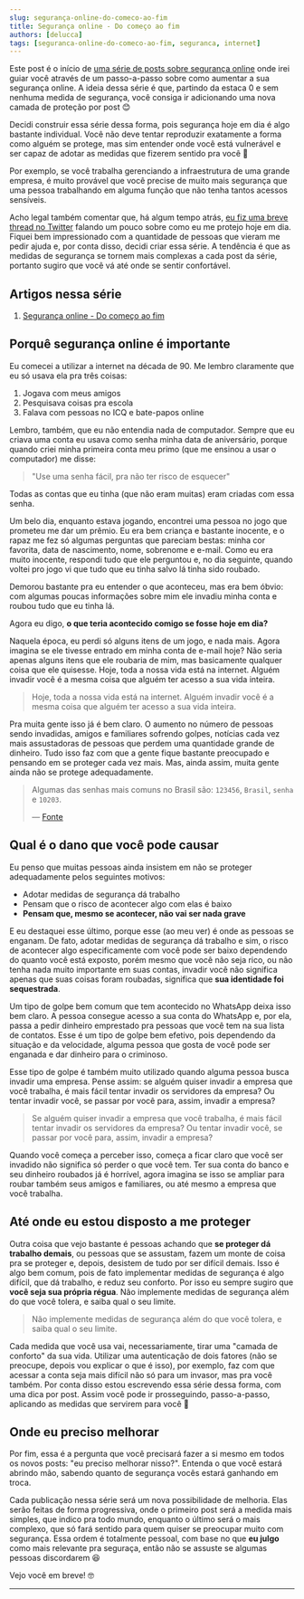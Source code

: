```yaml
---
slug: segurança-online-do-comeco-ao-fim
title: Segurança online - Do começo ao fim
authors: [delucca]
tags: [seguranca-online-do-comeco-ao-fim, seguranca, internet]
---
```



Este post é o início de [uma série de posts sobre segurança online](/blog/tags/seguranca-online-do-comeco-ao-fim) onde irei guiar você através de um passo-a-passo sobre como aumentar a sua segurança online. A ideia dessa série é que, partindo da estaca 0 e sem nenhuma medida de segurança, você consiga ir adicionando uma nova camada de proteção por post 😊

Decidi construir essa série dessa forma, pois segurança hoje em dia é algo bastante individual. Você não deve tentar reproduzir exatamente a forma como alguém se protege, mas sim entender onde você está vulnerável e ser capaz de adotar as medidas que fizerem sentido pra você 🤗

Por exemplo, se você trabalha gerenciando a infraestrutura de uma grande empresa, é muito provável que você precise de muito mais segurança que uma pessoa trabalhando em alguma função que não tenha tantos acessos sensíveis.

Acho legal também comentar que, há algum tempo atrás, [eu fiz uma breve thread no Twitter](https://twitter.com/deluccadev/status/1522547623298744320) falando um pouco sobre como eu me protejo hoje em dia. Fiquei bem impressionado com a quantidade de pessoas que vieram me pedir ajuda e, por conta disso, decidi criar essa série. A tendência é que as medidas de segurança se tornem mais complexas a cada post da série, portanto sugiro que você vá até onde se sentir confortável.

## Artigos nessa série

1. [Segurança online - Do começo ao fim](/blog/segurança-online-do-comeco-ao-fim)

## Porquê segurança online é importante

Eu comecei a utilizar a internet na década de 90. Me lembro claramente que eu só usava ela pra três coisas:
<!-- truncate -->

1. Jogava com meus amigos
2. Pesquisava coisas pra escola
3. Falava com pessoas no ICQ e bate-papos online

Lembro, também, que eu não entendia nada de computador. Sempre que eu criava uma conta eu usava como senha minha data de aniversário, porque quando criei minha primeira conta meu primo (que me ensinou a usar o computador) me disse:

> "Use uma senha fácil, pra não ter risco de esquecer"

Todas as contas que eu tinha (que não eram muitas) eram criadas com essa senha.

Um belo dia, enquanto estava jogando, encontrei uma pessoa no jogo que prometeu me dar um prêmio. Eu era bem criança e bastante inocente, e o rapaz me fez só algumas perguntas que pareciam bestas: minha cor favorita, data de nascimento, nome, sobrenome e e-mail. Como eu era muito inocente, respondi tudo que ele perguntou e, no dia seguinte, quando voltei pro jogo vi que tudo que eu tinha salvo lá tinha sido roubado.

Demorou bastante pra eu entender o que aconteceu, mas era bem óbvio: com algumas poucas informações sobre mim ele invadiu minha conta e roubou tudo que eu tinha lá.

Agora eu digo, **o que teria acontecido comigo se fosse hoje em dia?**

Naquela época, eu perdi só alguns itens de um jogo, e nada mais. Agora imagina se ele tivesse entrado em minha conta de e-mail hoje? Não seria apenas alguns itens que ele roubaria de mim, mas basicamente qualquer coisa que ele quisesse. Hoje, toda a nossa vida está na internet. Alguém invadir você é a mesma coisa que alguém ter acesso a sua vida inteira.

> Hoje, toda a nossa vida está na internet. Alguém invadir você é a mesma coisa que alguém ter acesso a sua vida inteira.

Pra muita gente isso já é bem claro. O aumento no número de pessoas sendo invadidas, amigos e familiares sofrendo golpes, notícias cada vez mais assustadoras de pessoas que perdem uma quantidade grande de dinheiro. Tudo isso faz com que a gente fique bastante preocupado e pensando em se proteger cada vez mais. Mas, ainda assim, muita gente ainda não se protege adequadamente.

> Algumas das senhas mais comuns no Brasil são: `123456`, `Brasil`, `senha` e `10203`.
>
> — [Fonte](https://olhardigital.com.br/2022/05/05/seguranca/dia-da-senha-estas-sao-as-dez-senhas-mais-comuns-no-brasil-nao-use-elas/)

## Qual é o dano que você pode causar

Eu penso que muitas pessoas ainda insistem em não se proteger adequadamente pelos seguintes motivos:

- Adotar medidas de segurança dá trabalho
- Pensam que o risco de acontecer algo com elas é baixo
- **Pensam que, mesmo se acontecer, não vai ser nada grave**

E eu destaquei esse último, porque esse (ao meu ver) é onde as pessoas se enganam. De fato, adotar medidas de segurança dá trabalho e sim, o risco de acontecer algo especificamente com você pode ser baixo dependendo do quanto você está exposto, porém mesmo que você não seja rico, ou não tenha nada muito importante em suas contas, invadir você não significa apenas que suas coisas foram roubadas, significa que **sua identidade foi sequestrada**.

Um tipo de golpe bem comum que tem acontecido no WhatsApp deixa isso bem claro. A pessoa consegue acesso a sua conta do WhatsApp e, por ela, passa a pedir dinheiro emprestado pra pessoas que você tem na sua lista de contatos. Esse é um tipo de golpe bem efetivo, pois dependendo da situação e da velocidade, alguma pessoa que gosta de você pode ser enganada e dar dinheiro para o criminoso.

Esse tipo de golpe é também muito utilizado quando alguma pessoa busca invadir uma empresa. Pense assim: se alguém quiser invadir a empresa que você trabalha, é mais fácil tentar invadir os servidores da empresa? Ou tentar invadir você, se passar por você para, assim, invadir a empresa?

> Se alguém quiser invadir a empresa que você trabalha, é mais fácil tentar invadir os servidores da empresa? Ou tentar invadir você, se passar por você para, assim, invadir a empresa?

Quando você começa a perceber isso, começa a ficar claro que você ser invadido não significa só perder o que você tem. Ter sua conta do banco e seu dinheiro roubados já é horrível, agora imagina se isso se ampliar para roubar também seus amigos e familiares, ou até mesmo a empresa que você trabalha.

## Até onde eu estou disposto a me proteger

Outra coisa que vejo bastante é pessoas achando que **se proteger dá trabalho demais**, ou pessoas que se assustam, fazem um monte de coisa pra se proteger e, depois, desistem de tudo por ser difícil demais. Isso é algo bem comum, pois de fato implementar medidas de segurança é algo difícil, que dá trabalho, e reduz seu conforto. Por isso eu sempre sugiro que **você seja sua própria régua**. Não implemente medidas de segurança além do que você tolera, e saiba qual o seu limite.

> Não implemente medidas de segurança além do que você tolera, e saiba qual o seu limite.

Cada medida que você usa vai, necessariamente, tirar uma "camada de conforto" da sua vida. Utilizar uma autenticação de dois fatores (não se preocupe, depois vou explicar o que é isso), por exemplo, faz com que acessar a conta seja mais difícil não só para um invasor, mas pra você também. Por conta disso estou escrevendo essa série dessa forma, com uma dica por post. Assim você pode ir prosseguindo, passo-a-passo, aplicando as medidas que servirem para você 💪

## Onde eu preciso melhorar

Por fim, essa é a pergunta que você precisará fazer a si mesmo em todos os novos posts: "eu preciso melhorar nisso?". Entenda o que você estará abrindo mão, sabendo quanto de segurança vocês estará ganhando em troca.

Cada publicação nessa série será um nova possibilidade de melhoria. Elas serão feitas de forma progressiva, onde o primeiro post será a medida mais simples, que indico pra todo mundo, enquanto o último será o mais complexo, que só fará sentido para quem quiser se preocupar muito com segurança. Essa ordem é totalmente pessoal, com base no que **eu julgo** como mais relevante pra seguraça, então não se assuste se algumas pessoas discordarem 😆

Vejo você em breve! 🤓

---

<SecuritySeriesNewsletterForm />
